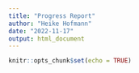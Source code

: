 ```yaml
---
title: "Progress Report"
author: "Heike Hofmann"
date: "2022-11-17"
output: html_document
---
```


```r
knitr::opts_chunk$set(echo = TRUE)
```




